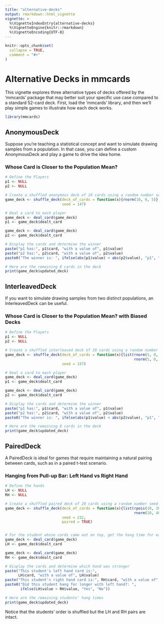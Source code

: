```yaml
---
title: "alternative-decks"
output: rmarkdown::html_vignette
vignette: >
  %\VignetteIndexEntry{alternative-decks}
  %\VignetteEngine{knitr::rmarkdown}
  %\VignetteEncoding{UTF-8}
---
```


```r
knitr::opts_chunk$set(
  collapse = TRUE,
  comment = "#>"
)
```


# Alternative Decks in mmcards

This vignette explores three alternative types of decks offered by the 'mmcards' package that may better suit your specific use case compared to a standard 52-card deck. First, load the 'mmcards' library, and then we'll play simple games to illustrate how each deck works.

```r
library(mmcards)
```


## AnonymousDeck

Suppose you're teaching a statistical concept and want to simulate drawing samples from a population. In that case, you can define a custom AnonymousDeck and play a game to drive the idea home.

### Whose Card is Closer to the Population Mean?

```r
# Define the Players
p1 <- NULL
p2 <- NULL

# Create a shuffled anonymous deck of 10 cards using a random number seed for reproducibility
game_deck <- shuffle_deck(deck_of_cards = function(x){rnorm(10, 0, 5)},
                          seed = 147)

# Deal a card to each player
game_deck <- deal_card(game_deck)
p1 <- game_deck$dealt_card

game_deck <- deal_card(game_deck)
p2 <- game_deck$dealt_card

# Display the cards and determine the winner
paste("p1 has:", p1$card, "with a value of", p1$value)
paste("p2 has:", p2$card, "with a value of", p2$value)
paste0("The winner is: ", ifelse(abs(p1$value) < abs(p2$value), "p1", "p2"))

# Here are the remaining 8 cards in the deck
print(game_deck$updated_deck)
```


## InterleavedDeck

If you want to simulate drawing samples from two distinct populations, an InterleavedDeck can be useful.

### Whose Card is Closer to the Population Mean? with Biased Decks

```r
# Define the Players
p1 <- NULL
p2 <- NULL

# Create a shuffled interleaved deck of 10 cards using a random number seed for reproducibility
game_deck <- shuffle_deck(deck_of_cards = function(x){list(rnorm(5, 0, 5),
                                                           rnorm(5, 0, 3))},
                          seed = 157)

# Deal a card to each player
game_deck <- deal_card(game_deck)
p1 <- game_deck$dealt_card

game_deck <- deal_card(game_deck)
p2 <- game_deck$dealt_card

# Display the cards and determine the winner
paste("p1 has:", p1$card, "with a value of", p1$value)
paste("p2 has:", p2$card, "with a value of", p2$value)
paste0("The winner is: ", ifelse(abs(p1$value) < abs(p2$value), "p1", "p2"))

# Here are the remaining 8 cards in the deck
print(game_deck$updated_deck)
```


## PairedDeck

A PairedDeck is ideal for games that require maintaining a natural pairing between cards, such as in a paired t-test scenario.

### Hanging from Pull-up Bar: Left Hand vs Right Hand

```r
# Define the hands
LH <- NULL
RH <- NULL

# Create a shuffled paired deck of 20 cards using a random number seed for reproducibility
game_deck <- shuffle_deck(deck_of_cards = function(x){list(rpois(10, 30),
                                                           rnorm(10, 40))},
                          seed = 232,
                          paired = TRUE)


# For the student whose cards came out on top, get the hang time for each hand
game_deck <- deal_card(game_deck)
LH <- game_deck$dealt_card

game_deck <- deal_card(game_deck)
RH <- game_deck$dealt_card

# Display the cards and determine which hand was stronger
paste("This student's left hand card is:",
      LH$card, "with a value of", LH$value)
paste("This student's right hand card is:", RH$card, "with a value of", RH$value)
paste0("Did this student hang for longer with left hand?: ",
       ifelse(LH$value > RH$value, "Yes", "No"))

# Here are the remaining students' hang times
print(game_deck$updated_deck)
```


Notice that the students' order is shuffled but the LH and RH pairs are intact.
